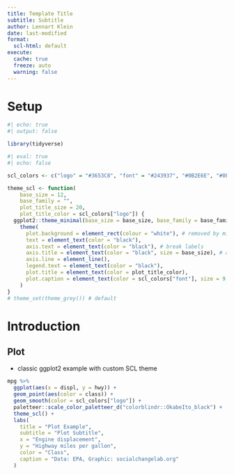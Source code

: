 ```yaml
---
title: Template Title
subtitle: Subtitle
author: Lennart Klein
date: last-modified
format:
  scl-html: default
execute:
  cache: true
  freeze: auto
  warning: false
---
```


# Setup

```r
#| echo: true
#| output: false

library(tidyverse)
```

```r
#| eval: true
#| echo: false

scl_colors <- c("logo" = "#3653C8", "font" = "#243937", "#0B2E6E", "#0F4AB2")

theme_scl <- function(
    base_size = 12,
    base_family = "",
    plot_title_size = 20,
    plot_title_color = scl_colors["logo"]) {
  ggplot2::theme_minimal(base_size = base_size, base_family = base_family) +
    theme(
      plot.background = element_rect(colour = "white"), # removed by minimal
      text = element_text(color = "black"),
      axis.text = element_text(color = "black"), # break labels
      axis.title = element_text(color = "black", size = base_size), # axis labels
      axis.line = element_line(),
      legend.text = element_text(color = "black"),
      plot.title = element_text(color = plot_title_color),
      plot.caption = element_text(color = scl_colors["font"], size = 9, hjust = 0)
    )
}
# theme_set(theme_grey()) # default
```

# Introduction

## Plot

- classic ggplot2 example with custom SCL theme

```r
mpg %>%
  ggplot(aes(x = displ, y = hwy)) +
  geom_point(aes(color = class)) +
  geom_smooth(color = scl_colors["logo"]) +
  paletteer::scale_color_paletteer_d("colorblindr::OkabeIto_black") +
  theme_scl() +
  labs(
    title = "Plot Example",
    subtitle = "Plot Subtitle",
    x = "Engine displacement",
    y = "Highway miles per gallon",
    color = "Class",
    caption = "Data: EPA, Graphic: socialchangelab.org"
  )
```
